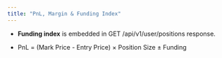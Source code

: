 ```yaml
---
title: "PnL, Margin & Funding Index"
---
```


- **Funding index** is embedded in GET /api/v1/user/positions response.


- PnL = (Mark Price - Entry Price) × Position Size ± Funding